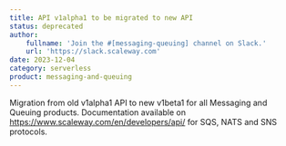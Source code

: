 ```yaml
---
title: API v1alpha1 to be migrated to new API
status: deprecated
author:
    fullname: 'Join the #[messaging-queuing] channel on Slack.'
    url: 'https://slack.scaleway.com'
date: 2023-12-04
category: serverless
product: messaging-and-queuing
---
```


Migration from old v1alpha1 API to new v1beta1 for all Messaging and Queuing products. 
Documentation available on https://www.scaleway.com/en/developers/api/
for SQS, NATS and SNS protocols.

